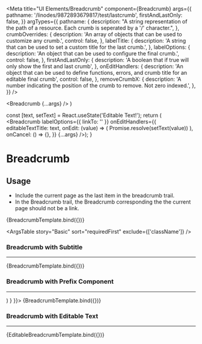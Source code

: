 
<Meta
  title="UI Elements/Breadcrumb"
  component={Breadcrumb}
  args={{
    pathname: '/linodes/9872893679817/test/lastcrumb',
    firstAndLastOnly: false,
  }}
  argTypes={{
    pathname: {
      description: "A string representation of the path of a resource. Each crumb is seperated by a '/' character.",
    },
    crumbOverrides: {
      description: 'An array of objects that can be used to customize any crumb.',
      control: false,
    },
    labelTitle: {
      description: 'A string that can be used to set a custom title for the last crumb.',
    },
    labelOptions: {
      description: 'An object that can be used to configure the final crumb.',
      control: false,
    },
    firstAndLastOnly: {
      description: 'A boolean that if true will only show the first and last crumb',
    },
    onEditHandlers: {
      description: 'An object that can be used to define functions, errors, and crumb title for an editable final crumb',
      control: false,
    },
    removeCrumbX: {
      description: 'A number indicating the position of the crumb to remove. Not zero indexed.',
    },
  }}
/>

  <Breadcrumb {...args} />
)

  const [text, setText] = React.useState('Editable Text!');
  return (
  <Breadcrumb 
    labelOptions={{
      linkTo: ''
    }}
    onEditHandlers={{
      editableTextTitle: text,
      onEdit: (value) => ( Promise.resolve(setText(value)) ),
      onCancel: () => {},
    }}
    {...args} />);
}

# Breadcrumb

## Usage
- Include the current page as the last item in the breadcrumb trail.
- In the Breadcrumb trail, the Breadcrumb corresponding the the current page should not be a link.

<Canvas>
  <Story name="Basic">
    {BreadcrumbTemplate.bind({})}
  </Story>
</Canvas>


<ArgsTable 
  story="Basic"
  sort="requiredFirst"
  exclude={['className']}
/>

### Breadcrumb with Subtitle
---

<Canvas>
  <Story 
   name="Breadcrumb with subtitle"
   args={{
     labelOptions: {
       subtitle: 'subtitle',
     }
  }}>
    {BreadcrumbTemplate.bind({})}
  </Story>
</Canvas>

### Breadcrumb with Prefix Component
---

<Canvas>
  <Story
   name="Breadcrumb with prefix component"
   args={{
     labelOptions: {
       prefixComponent: (
         <UserIcon
                style={{
                  margin: '2px 0 0 0',
                  color: '#606469',
                  borderRadius: '50%',
                  width: 32,
                  height: 32,
                  animation: '$fadeIn 150ms linear forwards',
                }}
              />
       )
     }
   }}>
    {BreadcrumbTemplate.bind({})}
  </Story>
</Canvas>

### Breadcrumb with Editable Text
---

<Canvas>
  <Story name="Breadcrumb with editable text">
    {EditableBreadcrumbTemplate.bind({})}
  </Story>
</Canvas>
